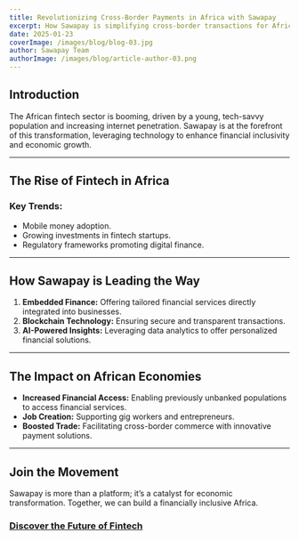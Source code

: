 ```yaml
---
title: Revolutionizing Cross-Border Payments in Africa with Sawapay
excerpt: How Sawapay is simplifying cross-border transactions for African businesses and individuals.
date: 2025-01-23
coverImage: /images/blog/blog-03.jpg
author: Sawapay Team
authorImage: /images/blog/article-author-03.png
---
```


## Introduction

The African fintech sector is booming, driven by a young, tech-savvy population and increasing internet penetration. Sawapay is at the forefront of this transformation, leveraging technology to enhance financial inclusivity and economic growth.

---

## **The Rise of Fintech in Africa**

### Key Trends:

- Mobile money adoption.
- Growing investments in fintech startups.
- Regulatory frameworks promoting digital finance.

---

## **How Sawapay is Leading the Way**

1. **Embedded Finance:** Offering tailored financial services directly integrated into businesses.
2. **Blockchain Technology:** Ensuring secure and transparent transactions.
3. **AI-Powered Insights:** Leveraging data analytics to offer personalized financial solutions.

---

## **The Impact on African Economies**

- **Increased Financial Access:** Enabling previously unbanked populations to access financial services.
- **Job Creation:** Supporting gig workers and entrepreneurs.
- **Boosted Trade:** Facilitating cross-border commerce with innovative payment solutions.

---

## **Join the Movement**

Sawapay is more than a platform; it’s a catalyst for economic transformation. Together, we can build a financially inclusive Africa.

### [Discover the Future of Fintech](https://sawapay.com)
